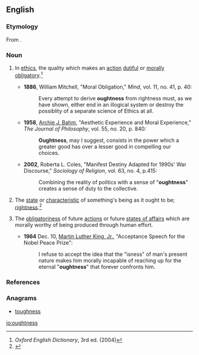 ==English==

===Etymology===
From {{suffix|ought|ness}}.

===Noun===
{{en-noun|oughtness|es}}

# {{chiefly|philosophy}} In [[ethics]], the quality which makes an [[action]] [[dutiful]] or [[morally]] [[obligatory]].<ref>''Oxford English Dictionary'', 3rd ed. (2004)</ref>
#* '''1886''', William Mitchell, "Moral Obligation," ''Mind'', vol. 11, no. 41, p. 40:
#*: Every attempt to derive '''oughtness''' from rightness must, as we have shown, either end in an illogical system or destroy the possiblity of a separate science of Ethics at all.
#* '''1958''', [[w:Archie J. Bahm|Archie J. Bahm]], "Aesthetic Experience and Moral Experience," ''The Journal of Philosophy'', vol. 55, no. 20, p. 840:
#*: '''Oughtness''', may I suggest, consists in the power which a greater good has over a lesser good in compelling our choices.
#* '''2002''', Roberta L. Coles, "Manifest Destiny Adapted for 1990s' War Discourse," ''Sociology of Religion'', vol. 63, no. 4, p.415:
#*: Combining the reality of politics with a sense of "'''oughtness'''" creates a sense of duty to the collective.
# {{rare}} The [[state]] or [[characteristic]] of something's being as it ought to be; [[rightness]].<ref>{{R:Webster 1913}}</ref>
# {{rare}} The [[obligatoriness]] of future [[action]]s or future [[state of affairs|states of affairs]] which are morally worthy of being produced through human effort.
#* '''1964''' Dec. 10, [[w:Martin Luther King, Jr.|Martin Luther King, Jr.]], "Acceptance Speech for the Nobel Peace Prize":
#*: I refuse to accept the idea that the "isness" of man's present nature makes him morally incapable of reaching up for the eternal "'''oughtness'''" that forever confronts him.

===References===
<references/>

===Anagrams===
* [[toughness#English|toughness]]

[[io:oughtness]]